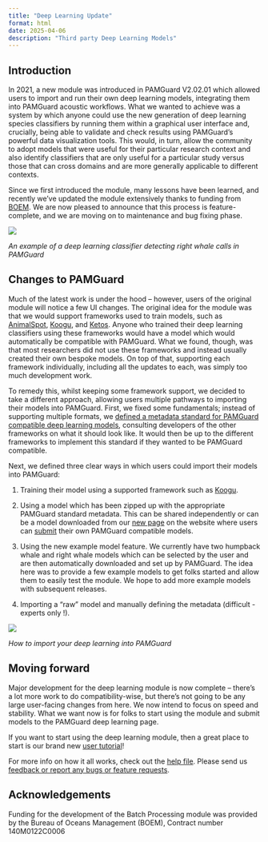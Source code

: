 ```yaml
---
title: "Deep Learning Update"
format: html
date: 2025-04-06
description: "Third party Deep Learning Models"
---
```


## Introduction

In 2021, a new module was introduced in PAMGuard V2.02.01 which allowed users to import and run their own deep learning models, integrating them into PAMGuard acoustic workflows. What we wanted to achieve was a system by which anyone could use the new generation of deep learning species classifiers by running them within a graphical user interface and, crucially, being able to validate and check results using PAMGuard's powerful data visualization tools. This would, in turn, allow the community to adopt models that were useful for their particular research context and also identify classifiers that are only useful for a particular study versus those that can cross domains and are more generally applicable to different contexts.

Since we first introduced the module, many lessons have been learned, and recently we’ve updated the module extensively thanks to funding from [BOEM](https://www.boem.gov/). We are now pleased to announce that this process is feature-complete, and we are moving on to maintenance and bug fixing phase.

![](/deep_learning_models/deep_learning_models/right_whale_shiu_palmer/right_whale_pamguard.png)

*An example of a deep learning classifier detecting right whale calls in PAMGuard*

## Changes to PAMGuard

Much of the latest work is under the hood – however, users of the original module will notice a few UI changes. The original idea for the module was that we would support frameworks used to train models, such as [AnimalSpot](https://github.com/ChristianBergler/ANIMAL-SPOT), [Koogu](https://shyamblast.github.io/Koogu/en/stable/), and [Ketos](https://docs.meridian.cs.dal.ca/ketos/#). Anyone who trained their deep learning classifiers using these frameworks would have a model which would automatically be compatible with PAMGuard. What we found, though, was that most researchers did not use these frameworks and instead usually created their own bespoke models. On top of that, supporting each framework individually, including all the updates to each, was simply too much development work.

To remedy this, whilst keeping some framework support, we decided to take a different approach, allowing users multiple pathways to importing their models into PAMGuard. First, we fixed some fundamentals; instead of supporting multiple formats, we [defined a metadata standard for PAMGuard compatible deep learning models](https://github.com/macster110/jpam/blob/master/jpam/jdl4pam/src/main/java/org/jamdev/jdl4pam/transforms/dl_transform_schema.json), consulting developers of the other frameworks on what it should look like. It would then be up to the different frameworks to implement this standard if they wanted to be PAMGuard compatible.

Next, we defined three clear ways in which users could import their models into PAMGuard:

1.  Training their model using a supported framework such as [Koogu](https://shyamblast.github.io/Koogu/en/stable/).

2.  Using a model which has been zipped up with the appropriate PAMGuard standard metadata. This can be shared independently or can be a model downloaded from our [new page](/deep_learning_models/deeplearningmodels.qmd) on the website where users can [submit](/deep_learning_models/deeplearningmodels_howtoadd.qmd) their own PAMGuard compatible models.

3.  Using the new example model feature. We currently have two humpback whale and right whale models which can be selected by the user and are then automatically downloaded and set up by PAMGuard. The idea here was to provide a few example models to get folks started and allow them to easily test the module. We hope to add more example models with subsequent releases.

4.  Importing a "raw" model and manually defining the metadata (difficult - experts only !).

![](/news/images/deep_learning_description.png)

*How to import your deep learning into PAMGuard*

## Moving forward

Major development for the deep learning module is now complete – there’s a lot more work to do compatibility-wise, but there’s not going to be any large user-facing changes from here. We now intend to focus on speed and stability. What we want now is for folks to start using the module and submit models to the PAMGuard deep learning page.

If you want to start using the deep learning module, then a great place to start is our brand new [user tutorial](/tutorials/deeplearning.qmd)!

For more info on how it all works, check out the [help file](https://github.com/PAMGuard/PAMGuard/blob/main/src/rawDeepLearningClassifier/deep_learning_help.md). Please send us [feedback or report any bugs or feature requests](/contact.qmd).

## Acknowledgements

Funding for the development of the Batch Processing module was provided by the Bureau of Oceans Management (BOEM), Contract number 140M0122C0006
